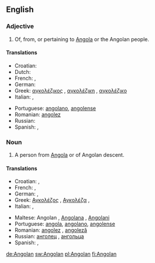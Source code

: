 ==English==

===Adjective===
{{en-adj|-}}

# Of, from, or pertaining to [[Angola]] or the Angolan people.

====Translations====
{{trans-top|of, from or pertaining to Angola or its people}}
* Croatian: {{t-|hr|angolski|alt=àngolskī}}
* Dutch: {{t|nl|Angolees}}
* French: {{t+|fr|angolais|m}}, {{t-|fr|angolaise|f}}
* German: {{t+|de|angolanisch}}
* Greek: [[αγκολέζικος]] {{m}}, [[αγκολέζικη]] {{f}},  [[αγκολέζικο]] {{n}}
* Italian: {{t+|it|angolano|m}}, {{t-|it|angolana|f}}
{{trans-mid}}
* Portuguese: [[angolano]], [[angolense]]
* Romanian: [[angolez]]
* Russian: {{t+|ru|ангольский}}
* Spanish: {{t+|es|angoleño|m}}, {{t-|es|angoleña|f}}
{{trans-bottom}}

===Noun===
{{en-noun}}

# A person from [[Angola]] or of Angolan descent.

====Translations====
{{trans-top|person from Angola or of Angolan descent}}
* Croatian: {{t-|hr|Angolac|m|alt=Angólac}}, {{t-|hr|Angolka|f|alt=Àngōlka}}
* French: {{t+|fr|Angolais|m}}, {{t-|fr|Angolaise|f}}
* German: {{t+|de|Angolaner|m}}, {{t+|de|Angolanerin|f}}
* Greek: [[Αγκολέζος]] {{m}}, [[Αγκολέζα]] {{f}},
* Italian: {{t+|it|angolano|m}}, {{t-|it|angolana|f}}
{{trans-mid}}
* Maltese: Angolan {{m}}, [[Angolana]] {{f}}, [[Angolani]] {{pl}}
* Portuguese: [[angola]], [[angolano]], [[angolense]]
* Romanian: [[angolez]] {{m}}, [[angoleză]] {{f}}
* Russian: [[анголец]] {{m}}, [[ангольца]] {{f}}
* Spanish: {{t+|es|angoleño|m}}, {{t-|es|angoleña|f}}
{{trans-bottom}}

[[de:Angolan]]
[[sw:Angolan]]
[[pl:Angolan]]
[[fi:Angolan]]